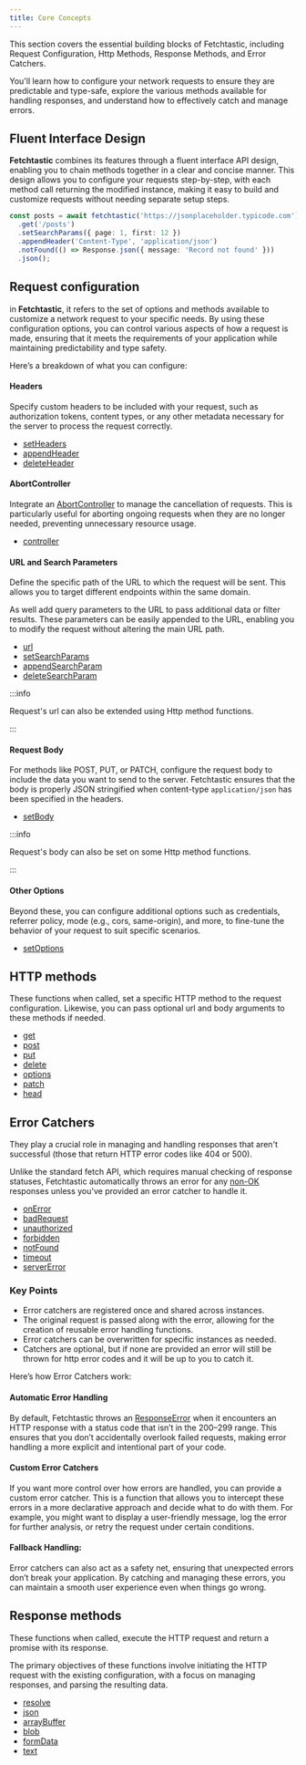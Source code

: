 ```yaml
---
title: Core Concepts
---
```


This section covers the essential building blocks of Fetchtastic, including
Request Configuration, Http Methods, Response Methods, and Error Catchers.

You'll learn how to configure your network requests to ensure they are
predictable and type-safe, explore the various methods available for handling
responses, and understand how to effectively catch and manage errors.

## Fluent Interface Design

**Fetchtastic** combines its features through a fluent interface API design,
enabling you to chain methods together in a clear and concise manner. This
design allows you to configure your requests step-by-step, with each method call
returning the modified instance, making it easy to build and customize requests
without needing separate setup steps.

```typescript
const posts = await fetchtastic('https://jsonplaceholder.typicode.com')
  .get('/posts')
  .setSearchParams({ page: 1, first: 12 })
  .appendHeader('Content-Type', 'application/json')
  .notFound(() => Response.json({ message: 'Record not found' }))
  .json();
```

## Request configuration

in **Fetchtastic**, it refers to the set of options and methods available to
customize a network request to your specific needs. By using these configuration
options, you can control various aspects of how a request is made, ensuring that
it meets the requirements of your application while maintaining predictability
and type safety.

Here’s a breakdown of what you can configure:

#### Headers

Specify custom headers to be included with your request, such as authorization
tokens, content types, or any other metadata necessary for the server to process
the request correctly.

- [setHeaders](/docs/api/classes/Fetchtastic#setheaders)
- [appendHeader](/docs/api/classes/Fetchtastic#appendheader)
- [deleteHeader](/docs/api/classes/Fetchtastic#deleteheader)

#### AbortController

Integrate an
[AbortController](https://developer.mozilla.org/en-US/docs/Web/API/AbortController)
to manage the cancellation of requests. This is particularly useful for aborting
ongoing requests when they are no longer needed, preventing unnecessary resource
usage.

- [controller](/docs/api/classes/Fetchtastic#controller)

#### URL and Search Parameters

Define the specific path of the URL to which the request will be sent. This
allows you to target different endpoints within the same domain.

As well add query parameters to the URL to pass additional data or filter
results. These parameters can be easily appended to the URL, enabling you to
modify the request without altering the main URL path.

- [url](/docs/api/classes/Fetchtastic#url-1)
- [setSearchParams](/docs/api/classes/Fetchtastic#setsearchparams)
- [appendSearchParam](/docs/api/classes/Fetchtastic#appendsearchparam)
- [deleteSearchParam](/docs/api/classes/Fetchtastic#deletesearchparam)

:::info

Request's url can also be extended using Http method functions.

:::

#### Request Body

For methods like POST, PUT, or PATCH, configure the request body to include the
data you want to send to the server. Fetchtastic ensures that the body is
properly JSON stringified when content-type `application/json` has been
specified in the headers.

- [setBody](/docs/api/classes/Fetchtastic#setbody)

:::info

Request's body can also be set on some Http method functions.

:::

#### Other Options

Beyond these, you can configure additional options such as credentials, referrer
policy, mode (e.g., cors, same-origin), and more, to fine-tune the behavior of
your request to suit specific scenarios.

- [setOptions](/docs/api/classes/Fetchtastic#setoptions)

## HTTP methods

These functions when called, set a specific HTTP method to the request
configuration. Likewise, you can pass optional url and body arguments to these
methods if needed.

- [get](/docs/api/classes/Fetchtastic#get)
- [post](/docs/api/classes/Fetchtastic#post)
- [put](/docs/api/classes/Fetchtastic#put)
- [delete](/docs/api/classes/Fetchtastic#delete)
- [options](/docs/api/classes/Fetchtastic#options)
- [patch](/docs/api/classes/Fetchtastic#patch)
- [head](/docs/api/classes/Fetchtastic#head)

## Error Catchers

They play a crucial role in managing and handling responses that aren't
successful (those that return HTTP error codes like 404 or 500).

Unlike the standard fetch API, which requires manual checking of response
statuses, Fetchtastic automatically throws an error for any
[non-OK](https://developer.mozilla.org/en-US/docs/Web/API/Response/ok) responses
unless you've provided an error catcher to handle it.

- [ onError ](/docs/api/classes/Fetchtastic#onerror)
- [ badRequest ](/docs/api/classes/Fetchtastic#badrequest)
- [ unauthorized ](/docs/api/classes/Fetchtastic#unauthorized)
- [ forbidden ](/docs/api/classes/Fetchtastic#forbidden)
- [ notFound ](/docs/api/classes/Fetchtastic#notfound)
- [ timeout ](/docs/api/classes/Fetchtastic#timeout)
- [ serverError ](/docs/api/classes/Fetchtastic#servererror)

### Key Points

- Error catchers are registered once and shared across instances.
- The original request is passed along with the error, allowing for the creation
  of reusable error handling functions.
- Error catchers can be overwritten for specific instances as needed.
- Catchers are optional, but if none are provided an error will still be thrown
  for http error codes and it will be up to you to catch it.

Here’s how Error Catchers work:

#### Automatic Error Handling

By default, Fetchtastic throws an
[ResponseError](/docs/api/classes/ResponseError) when it encounters an HTTP
response with a status code that isn’t in the 200–299 range. This ensures that
you don’t accidentally overlook failed requests, making error handling a more
explicit and intentional part of your code.

#### Custom Error Catchers

If you want more control over how errors are handled, you can provide a custom
error catcher. This is a function that allows you to intercept these errors in a
more declarative approach and decide what to do with them. For example, you
might want to display a user-friendly message, log the error for further
analysis, or retry the request under certain conditions.

#### Fallback Handling:

Error catchers can also act as a safety net, ensuring that unexpected errors
don’t break your application. By catching and managing these errors, you can
maintain a smooth user experience even when things go wrong.

## Response methods

These functions when called, execute the HTTP request and return a promise with
its response.

The primary objectives of these functions involve initiating the HTTP request
with the existing configuration, with a focus on managing responses, and parsing
the resulting data.

- [ resolve ](/docs/api/classes/Fetchtastic#resolve)
- [ json ](/docs/api/classes/Fetchtastic#json)
- [ arrayBuffer ](/docs/api/classes/Fetchtastic#arraybuffer)
- [ blob ](/docs/api/classes/Fetchtastic#blob)
- [ formData ](/docs/api/classes/Fetchtastic#formdata)
- [ text ](/docs/api/classes/Fetchtastic#text)
